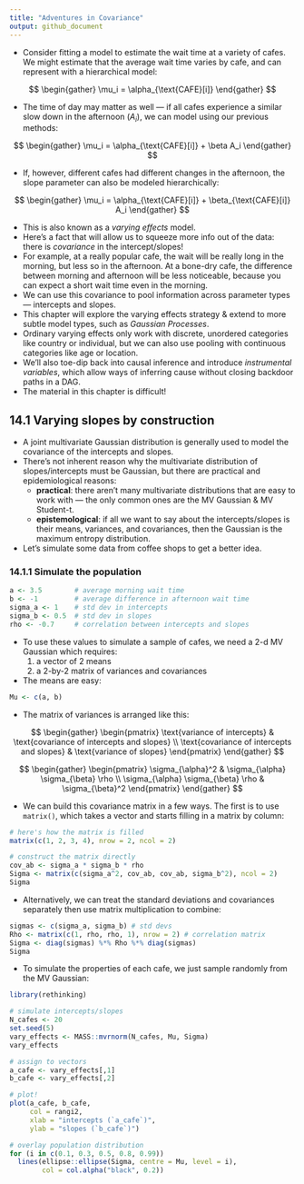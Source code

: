 ```yaml
---
title: "Adventures in Covariance"
output: github_document
---
```


* Consider fitting a model to estimate the wait time at a variety of cafes. We might estimate that the average wait time varies by cafe, and can represent with a hierarchical model:

$$
\begin{gather}
\mu_i = \alpha_{\text{CAFE}[i]}
\end{gather}
$$

* The time of day may matter as well --- if all cafes experience a similar slow down in the afternoon ($A_i$), we can model using our previous methods:

$$
\begin{gather}
\mu_i = \alpha_{\text{CAFE}[i]} + \beta A_i
\end{gather}
$$

* If, however, different cafes had different changes in the afternoon, the slope parameter can also be modeled hierarchically:

$$
\begin{gather}
\mu_i = \alpha_{\text{CAFE}[i]} + \beta_{\text{CAFE}[i]} A_i
\end{gather}
$$

* This is also known as a *varying effects* model.
* Here's a fact that will allow us to squeeze more info out of the data: there is *covariance* in the intercept/slopes!
* For example, at a really popular cafe, the wait will be really long in the morning, but less so in the afternoon. At a bone-dry cafe, the difference between morning and afternoon will be less noticeable, because you can expect a short wait time even in the morning.
* We can use this covariance to pool information across parameter types --- intercepts and slopes.
* This chapter will explore the varying effects strategy & extend to more subtle model types, such as *Gaussian Processes*. 
* Ordinary varying effects only work with discrete, unordered categories like country or individual, but we can also use pooling with continuous categories like age or location. 
* We'll also toe-dip back into causal inference and introduce *instrumental variables*, which allow ways of inferring cause without closing backdoor paths in a DAG. 
* The material in this chapter is difficult!

## 14.1 Varying slopes by construction

* A joint multivariate Gaussian distribution is generally used to model the covariance of the intercepts and slopes.
* There's not inherent reason why the multivariate distribution of slopes/intercepts must be Gaussian, but there are practical and epidemiological reasons:
  * **practical**: there aren't many multivariate distributions that are easy to work with --- the only common ones are the MV Gaussian & MV Student-t.
  * **epistemological**: if all we want to say about the intercepts/slopes is their means, variances, and covariances, then the Gaussian is the maximum entropy distribution.
* Let's simulate some data from coffee shops to get a better idea.

### 14.1.1 Simulate the population

```r
a <- 3.5        # average morning wait time
b <- -1         # average difference in afternoon wait time
sigma_a <- 1    # std dev in intercepts
sigma_b <- 0.5  # std dev in slopes
rho <- -0.7     # correlation between intercepts and slopes
```

* To use these values to simulate a sample of cafes, we need a 2-d MV Gaussian which requires:
  1. a vector of 2 means
  2. a 2-by-2 matrix of variances and covariances
* The means are easy:

```r
Mu <- c(a, b)
```

* The matrix of variances is arranged like this:

$$
\begin{gather}
\begin{pmatrix}
\text{variance of intercepts} & \text{covariance of intercepts and slopes} \\
\text{covariance of intercepts and slopes} & \text{variance of slopes}
\end{pmatrix}
\end{gather}
$$

$$
\begin{gather}
\begin{pmatrix}
\sigma_{\alpha}^2 & \sigma_{\alpha} \sigma_{\beta} \rho \\
\sigma_{\alpha} \sigma_{\beta} \rho & \sigma_{\beta}^2
\end{pmatrix}
\end{gather}
$$

* We can build this covariance matrix in a few ways. The first is to use `matrix()`, which takes a vector and starts filling in a matrix by column:

```r
# here's how the matrix is filled
matrix(c(1, 2, 3, 4), nrow = 2, ncol = 2)

# construct the matrix directly
cov_ab <- sigma_a * sigma_b * rho
Sigma <- matrix(c(sigma_a^2, cov_ab, cov_ab, sigma_b^2), ncol = 2)
Sigma
```

* Alternatively, we can treat the standard deviations and covariances separately then use matrix multiplication to combine:

```r
sigmas <- c(sigma_a, sigma_b) # std devs
Rho <- matrix(c(1, rho, rho, 1), nrow = 2) # correlation matrix
Sigma <- diag(sigmas) %*% Rho %*% diag(sigmas)
Sigma
```

* To simulate the properties of each cafe, we just sample randomly from the MV Gaussian:

```r
library(rethinking)

# simulate intercepts/slopes
N_cafes <- 20
set.seed(5)
vary_effects <- MASS::mvrnorm(N_cafes, Mu, Sigma)
vary_effects

# assign to vectors
a_cafe <- vary_effects[,1]
b_cafe <- vary_effects[,2]

# plot!
plot(a_cafe, b_cafe,
     col = rangi2,
     xlab = "intercepts (`a_cafe`)",
     ylab = "slopes (`b_cafe`)")

# overlay population distribution
for (i in c(0.1, 0.3, 0.5, 0.8, 0.99))
  lines(ellipse::ellipse(Sigma, centre = Mu, level = i), 
        col = col.alpha("black", 0.2))
```












